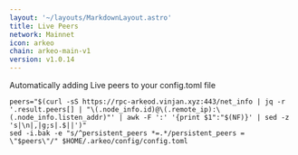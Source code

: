 ```yaml
---
layout: '~/layouts/MarkdownLayout.astro'
title: Live Peers
network: Mainnet
icon: arkeo
chain: arkeo-main-v1
version: v1.0.14
---
```

Automatically adding Live peers to your config.toml file
```
peers="$(curl -sS https://rpc-arkeod.vinjan.xyz:443/net_info | jq -r '.result.peers[] | "\(.node_info.id)@\(.remote_ip):\(.node_info.listen_addr)"' | awk -F ':' '{print $1":"$(NF)}' | sed -z 's|\n|,|g;s|.$||')"
sed -i.bak -e "s/^persistent_peers *=.*/persistent_peers = \"$peers\"/" $HOME/.arkeo/config/config.toml
```

